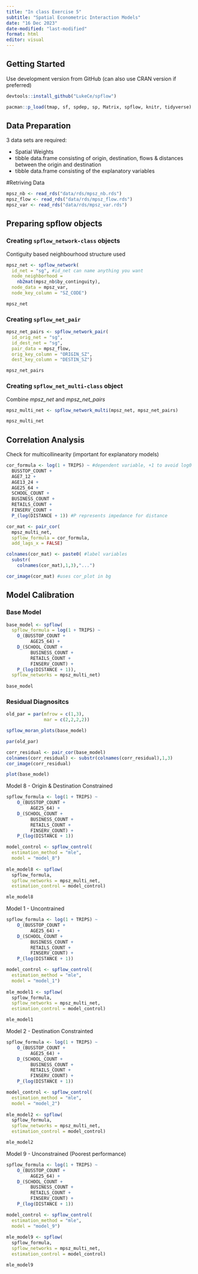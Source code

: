 ```yaml
---
title: "In class Exercise 5"
subtitle: "Spatial Econometric Interaction Models"
date: "16 Dec 2023"
date-modified: "last-modified"
format: html
editor: visual
---
```


## Getting Started

Use development version from GitHub (can also use CRAN version if preferred)

```r
devtools::install_github("LukeCe/spflow")
```

```r
pacman::p_load(tmap, sf, spdep, sp, Matrix, spflow, knitr, tidyverse)
```

## Data Preparation

3 data sets are required:

- Spatial Weights
- tibble data.frame consisting of origin, destination, flows & distances between the origin and destination
- tibble data.frame consisting of the explanatory variables

#Retriving Data

```r
mpsz_nb <- read_rds("data/rds/mpsz_nb.rds")
mpsz_flow <- read_rds("data/rds/mpsz_flow.rds")
mpsz_var <- read_rds("data/rds/mpsz_var.rds")
```

## Preparing spflow objects

### Creating `spflow_network-class` objects

Contiguity based neighbourhood structure used

```r
mpsz_net <- spflow_network(
  id_net = "sg", #id_net can name anything you want
  node_neighborhood = 
    nb2mat(mpsz_nb$by_continguity),
  node_data = mpsz_var,
  node_key_column = "SZ_CODE")

mpsz_net
```

### Creating `spflow_net_pair`

```r
mpsz_net_pairs <- spflow_network_pair(
  id_orig_net = "sg",
  id_dest_net = "sg",
  pair_data = mpsz_flow,
  orig_key_column = "ORIGIN_SZ",
  dest_key_column = "DESTIN_SZ")

mpsz_net_pairs
```

### Creating `spflow_net_multi-class` object

Combine *mpsz_net* and *mpsz_net_pairs*

```r
mpsz_multi_net <- spflow_network_multi(mpsz_net, mpsz_net_pairs)

mpsz_multi_net
```

## Correlation Analysis

Check for multicollinearity (important for explanatory models)

```r
cor_formula <- log(1 + TRIPS) ~ #dependent variable, +1 to avoid log0
  BUSSTOP_COUNT +
  AGE7_12 +
  AGE13_24 +
  AGE25_64 +
  SCHOOL_COUNT +
  BUSINESS_COUNT +
  RETAILS_COUNT +
  FINSERV_COUNT +
  P_(log(DISTANCE + 1)) #P represents impedance for distance

cor_mat <- pair_cor(
  mpsz_multi_net,
  spflow_formula = cor_formula,
  add_lags_x = FALSE)

colnames(cor_mat) <- paste0( #label variables
  substr(
    colnames(cor_mat),1,3),"...")

cor_image(cor_mat) #uses cor_plot in bg
```


## Model Calibration

### Base Model

```r
base_model <- spflow(
  spflow_formula = log(1 + TRIPS) ~
    O_(BUSSTOP_COUNT +
         AGE25_64) +
    D_(SCHOOL_COUNT +
         BUSINESS_COUNT +
         RETAILS_COUNT + 
         FINSERV_COUNT) +
    P_(log(DISTANCE + 1)),
  spflow_networks = mpsz_multi_net)
  
base_model
```

### Residual Diagnositcs

```r
old_par = par(mfrow = c(1,3),
              mar = c(2,2,2,2))

spflow_moran_plots(base_model)
```


```r
par(old_par)

corr_residual <- pair_cor(base_model)
colnames(corr_residual) <- substr(colnames(corr_residual),1,3)
cor_image(corr_residual)
```

```r
plot(base_model)
```


Model 8 - Origin & Destination Constrained

```r
spflow_formula <- log(1 + TRIPS) ~
    O_(BUSSTOP_COUNT +
         AGE25_64) +
    D_(SCHOOL_COUNT +
         BUSINESS_COUNT +
         RETAILS_COUNT + 
         FINSERV_COUNT) +
    P_(log(DISTANCE + 1))

model_control <- spflow_control(
  estimation_method = "mle",
  model = "model_8")
  
mle_model8 <- spflow(
  spflow_formula,
  spflow_networks = mpsz_multi_net,
  estimation_control = model_control)

mle_model8
```

Model 1 - Uncontrained

```r
spflow_formula <- log(1 + TRIPS) ~
    O_(BUSSTOP_COUNT +
         AGE25_64) +
    D_(SCHOOL_COUNT +
         BUSINESS_COUNT +
         RETAILS_COUNT + 
         FINSERV_COUNT) +
    P_(log(DISTANCE + 1))

model_control <- spflow_control(
  estimation_method = "mle",
  model = "model_1")
  
mle_model1 <- spflow(
  spflow_formula,
  spflow_networks = mpsz_multi_net,
  estimation_control = model_control)

mle_model1
```

Model 2 - Destination Constrainted

```r
spflow_formula <- log(1 + TRIPS) ~
    O_(BUSSTOP_COUNT +
         AGE25_64) +
    D_(SCHOOL_COUNT +
         BUSINESS_COUNT +
         RETAILS_COUNT + 
         FINSERV_COUNT) +
    P_(log(DISTANCE + 1))

model_control <- spflow_control(
  estimation_method = "mle",
  model = "model_2")
  
mle_model2 <- spflow(
  spflow_formula,
  spflow_networks = mpsz_multi_net,
  estimation_control = model_control)

mle_model2
```

Model 9 - Unconstrained (Poorest performance)

```r
spflow_formula <- log(1 + TRIPS) ~
    O_(BUSSTOP_COUNT +
         AGE25_64) +
    D_(SCHOOL_COUNT +
         BUSINESS_COUNT +
         RETAILS_COUNT + 
         FINSERV_COUNT) +
    P_(log(DISTANCE + 1))

model_control <- spflow_control(
  estimation_method = "mle",
  model = "model_9")
  
mle_model9 <- spflow(
  spflow_formula,
  spflow_networks = mpsz_multi_net,
  estimation_control = model_control)

mle_model9
```

